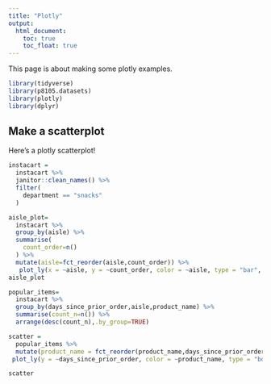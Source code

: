 ```yaml
---
title: "Plotly"
output: 
  html_document:
    toc: true
    toc_float: true
---
```


This page is about making some plotly examples.

```r
library(tidyverse)
library(p8105.datasets)
library(plotly)
library(dplyr)
```


## Make a scatterplot

Here's a plotly scatterplot!

```r
instacart =
  instacart %>%
  janitor::clean_names() %>%
  filter(
    department == "snacks"
  )

aisle_plot=
  instacart %>%
  group_by(aisle) %>%
  summarise(
    count_order=n()
  ) %>%
  mutate(aisle=fct_reorder(aisle,count_order)) %>%
   plot_ly(x = ~aisle, y = ~count_order, color = ~aisle, type = "bar", colors = "viridis")
aisle_plot

popular_items=
  instacart %>%
  group_by(days_since_prior_order,aisle,product_name) %>%
  summarise(count_n=n()) %>%
  arrange(desc(count_n),.by_group=TRUE)

scatter =
  popular_items %>%
  mutate(product_name = fct_reorder(product_name,days_since_prior_order)) %>% 
 plot_ly(y = ~days_since_prior_order, color = ~product_name, type = "box", colors = "viridis")

scatter
```